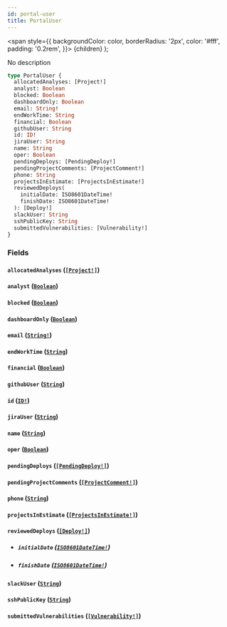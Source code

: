 ```yaml
---
id: portal-user
title: PortalUser
---
```


<span
style={{
      backgroundColor: color,
      borderRadius: '2px',
      color: '#fff',
      padding: '0.2rem',
    }}>
{children}
</span>
);

No description

```graphql
type PortalUser {
  allocatedAnalyses: [Project!]
  analyst: Boolean
  blocked: Boolean
  dashboardOnly: Boolean
  email: String!
  endWorkTime: String
  financial: Boolean
  githubUser: String
  id: ID!
  jiraUser: String
  name: String
  oper: Boolean
  pendingDeploys: [PendingDeploy!]
  pendingProjectComments: [ProjectComment!]
  phone: String
  projectsInEstimate: [ProjectsInEstimate!]
  reviewedDeploys(
    initialDate: ISO8601DateTime!
    finishDate: ISO8601DateTime!
  ): [Deploy!]
  slackUser: String
  sshPublicKey: String
  submittedVulnerabilities: [Vulnerability!]
}
```

### Fields

#### `allocatedAnalyses` ([`[Project!]`](/api/objects/project))

#### `analyst` ([`Boolean`](/api/scalars/boolean))

#### `blocked` ([`Boolean`](/api/scalars/boolean))

#### `dashboardOnly` ([`Boolean`](/api/scalars/boolean))

#### `email` ([`String!`](/api/scalars/string))

#### `endWorkTime` ([`String`](/api/scalars/string))

#### `financial` ([`Boolean`](/api/scalars/boolean))

#### `githubUser` ([`String`](/api/scalars/string))

#### `id` ([`ID!`](/api/scalars/id))

#### `jiraUser` ([`String`](/api/scalars/string))

#### `name` ([`String`](/api/scalars/string))

#### `oper` ([`Boolean`](/api/scalars/boolean))

#### `pendingDeploys` ([`[PendingDeploy!]`](/api/objects/pending-deploy))

#### `pendingProjectComments` ([`[ProjectComment!]`](/api/objects/project-comment))

#### `phone` ([`String`](/api/scalars/string))

#### `projectsInEstimate` ([`[ProjectsInEstimate!]`](/api/objects/projects-in-estimate))

#### `reviewedDeploys` ([`[Deploy!]`](/api/objects/deploy))

- ##### `initialDate` ([`ISO8601DateTime!`](/api/scalars/iso-8601-date-time))

- ##### `finishDate` ([`ISO8601DateTime!`](/api/scalars/iso-8601-date-time))

#### `slackUser` ([`String`](/api/scalars/string))

#### `sshPublicKey` ([`String`](/api/scalars/string))

#### `submittedVulnerabilities` ([`[Vulnerability!]`](/api/objects/vulnerability))
